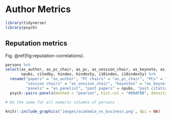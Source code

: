 # Author Metrics {#ch:authors}

```r
library(tidyverse)
library(psych)
```

## Reputation metrics

Fig. \@ref(fig:reputation-correlations).


```r

persons %>%
select(as_author, as_pc_chair, as_pc, as_session_chair, as_keynote, as_panelist,
       npubs, citedby, hindex, hindex5y, i10index, i10index5y) %>%
  rename("papers" = "as_author", "PC chairs" = "as_pc_chair", "PCs" = "as_pc",
         "session chairs" = "as_session_chair", "keynotes" = "as_keynote",
         "panels" = "as_panelist", "past papers" = npubs, "past citations" = "citedby") %>%
  psych::pairs.panels(method = "pearson", hist.col = "#00AFBB", density = T, lm = T)

# Do the same for all numeric columns of persons
```

```r
knitr::include_graphics('images/academia_vs_business.png', dpi = NA)
```
